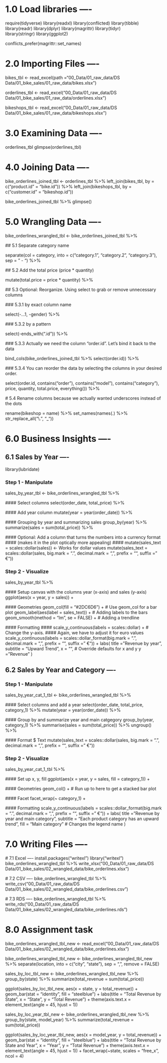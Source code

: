 # 1.0 Load libraries ----

require(tidyverse)
library(readxl)
library(conflicted)
library(tibble)
library(readr)
library(dplyr)
library(magrittr)
library(tidyr)   
library(stringr) 
library(ggplot2)

conflicts_prefer(magrittr::set_names)

# 2.0 Importing Files ----




bikes_tbl      <- read_excel(path ="00_Data/01_raw_data/DS Data/01_bike_sales/01_raw_data/bikes.xlsx")

orderlines_tbl <- read_excel("00_Data/01_raw_data/DS Data/01_bike_sales/01_raw_data/orderlines.xlsx")


bikeshops_tbl <- read_excel("00_Data/01_raw_data/DS Data/01_bike_sales/01_raw_data/bikeshops.xlsx")


# 3.0 Examining Data ----

orderlines_tbl
glimpse(orderlines_tbl)


# 4.0 Joining Data ----

bike_orderlines_joined_tbl <- orderlines_tbl %>%
        left_join(bikes_tbl, by = c("product.id" = "bike.id")) %>%
        left_join(bikeshops_tbl, by = c("customer.id" = "bikeshop.id"))

bike_orderlines_joined_tbl %>% glimpse()


# 5.0 Wrangling Data ----

bike_orderlines_wrangled_tbl <- bike_orderlines_joined_tbl %>%
  
  ## 5.1 Separate category name
  
  separate(col    = category,
           into   = c("category.1", "category.2", "category.3"),
           sep    = " - ") %>%

  ## 5.2 Add the total price (price * quantity) 
 
  mutate(total.price = price * quantity) %>%

  ## 5.3 Optional: Reorganize. Using select to grab or remove unnecessary columns
  
  ### 5.3.1 by exact column name
  
  select(-...1, -gender) %>%

  ### 5.3.2 by a pattern
  
   select(-ends_with(".id")) %>%

  ### 5.3.3 Actually we need the column "order.id". Let's bind it back to the data
  
  bind_cols(bike_orderlines_joined_tbl %>% select(order.id)) %>% 

  ### 5.3.4 You can reorder the data by selecting the columns in your desired order.
  
   select(order.id, contains("order"), contains("model"), contains("category"),
         price, quantity, total.price,
         everything()) %>%

  # 5.4 Rename columns because we actually wanted underscores instead of the dots
  
  rename(bikeshop = name) %>%
  set_names(names(.) %>% str_replace_all("\\.", "_"))
  
# 6.0 Business Insights ----

## 6.1 Sales by Year ----

library(lubridate)

### Step 1 - Manipulate
sales_by_year_tbl <- bike_orderlines_wrangled_tbl %>%
 
  #### Select columns
  select(order_date, total_price) %>%

  #### Add year column
  mutate(year = year(order_date)) %>%
 
  #### Grouping by year and summarizing sales
  group_by(year) %>% 
  summarize(sales = sum(total_price)) %>%
 
  #### Optional: Add a column that turns the numbers into a currency format 
  #### (makes it in the plot optically more appealing)
  #### mutate(sales_text = scales::dollar(sales)) <- Works for dollar values
  mutate(sales_text = scales::dollar(sales, big.mark = ".", 
                                     decimal.mark = ",", 
                                     prefix = "", 
                                     suffix = " €"))

### Step 2 - Visualize
  sales_by_year_tbl %>%
  
  #### Setup canvas with the columns year (x-axis) and sales (y-axis)
  ggplot(aes(x = year, y = sales)) +
  
  #### Geometries
  geom_col(fill = "#2DC6D6") + # Use geom_col for a bar plot
  geom_label(aes(label = sales_text)) + # Adding labels to the bars
  geom_smooth(method = "lm", se = FALSE) + # Adding a trendline

  #### Formatting
  #### scale_y_continuous(labels = scales::dollar) + # Change the y-axis. 
  #### Again, we have to adjust it for euro values
  scale_y_continuous(labels = scales::dollar_format(big.mark = ".", 
                                                    decimal.mark = ",", 
                                                    prefix = "", 
                                                    suffix = " €")) +
  labs(
    title    = "Revenue by year",
    subtitle = "Upward Trend",
    x = "", # Override defaults for x and y
    y = "Revenue"
  )
  
## 6.2 Sales by Year and Category ----
### Step 1 - Manipulate
sales_by_year_cat_1_tbl <- bike_orderlines_wrangled_tbl %>%
 
  #### Select columns and add a year
  select(order_date, total_price, category_1) %>%
  mutate(year = year(order_date)) %>%

  #### Group by and summarize year and main catgegory
  group_by(year, category_1) %>%
  summarise(sales = sum(total_price)) %>%
  ungroup() %>%

  #### Format $ Text
  mutate(sales_text = scales::dollar(sales, big.mark = ".", 
                                     decimal.mark = ",", 
                                     prefix = "", 
                                     suffix = " €"))
                                    
### Step 2 - Visualize
sales_by_year_cat_1_tbl %>%

  #### Set up x, y, fill
  ggplot(aes(x = year, y = sales, fill = category_1)) +

  #### Geometries
  geom_col() + # Run up to here to get a stacked bar plot

  #### Facet
  facet_wrap(~ category_1) +

  #### Formatting
  scale_y_continuous(labels = scales::dollar_format(big.mark = ".", 
                                                    decimal.mark = ",", 
                                                    prefix = "", 
                                                    suffix = " €")) +
  labs(
    title = "Revenue by year and main category",
    subtitle = "Each product category has an upward trend",
    fill = "Main category" # Changes the legend name
  )
  
# 7.0 Writing Files ----

  # 7.1 Excel ----
  install.packages("writexl")
  library("writexl")
  bike_orderlines_wrangled_tbl %>%
    write_xlsx("00_Data/01_raw_data/DS Data/01_bike_sales/02_wrangled_data/bike_orderlines.xlsx")

  # 7.2 CSV ----
  bike_orderlines_wrangled_tbl %>% 
    write_csv("00_Data/01_raw_data/DS Data/01_bike_sales/02_wrangled_data/bike_orderlines.csv")

  # 7.3 RDS ----
  bike_orderlines_wrangled_tbl %>% 
    write_rds("00_Data/01_raw_data/DS Data/01_bike_sales/02_wrangled_data/bike_orderlines.rds")
  
# 8.0 Assignment task

  
bike_orderlines_wrangled_tbl_new <- read_excel("00_Data/01_raw_data/DS Data/01_bike_sales/02_wrangled_data/bike_orderlines.xlsx")

bike_orderlines_wrangled_tbl_new <- bike_orderlines_wrangled_tbl_new %>%
  separate(location, into = c("city", "state"), sep = ", ", remove = FALSE)

sales_by_loc_tbl_new <- bike_orderlines_wrangled_tbl_new %>%
  group_by(state) %>%
  summarize(total_revenue = sum(total_price))

ggplot(sales_by_loc_tbl_new, aes(x = state, y = total_revenue)) +
  geom_bar(stat = "identity", fill = "steelblue") +
  labs(title = "Total Revenue by State", x = "State", y = "Total Revenue") +
  theme(axis.text.x = element_text(angle = 45, hjust = 1))

sales_by_loc_year_tbl_new <- bike_orderlines_wrangled_tbl_new %>%
  group_by(state, model_year) %>%
  summarize(total_revenue = sum(total_price))

ggplot(sales_by_loc_year_tbl_new, aes(x = model_year, y = total_revenue)) +
  geom_bar(stat = "identity", fill = "steelblue") +
  labs(title = "Total Revenue by State and Year", x = "Year", y = "Total Revenue") +
  theme(axis.text.x = element_text(angle = 45, hjust = 1)) +
  facet_wrap(~state, scales = "free_x", ncol = 4)
